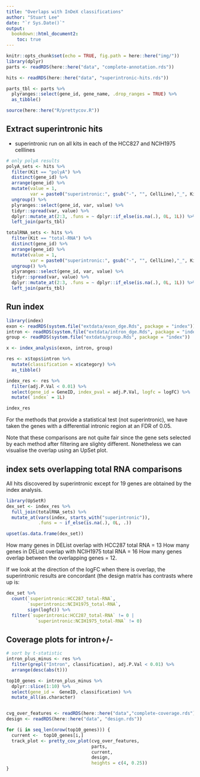 ```yaml
---
title: "Overlaps with InDeX classifications"
author: "Stuart Lee"
date: "`r Sys.Date()`"
output: 
  bookdown::html_document2:
    toc: true
---
```


```r
knitr::opts_chunk$set(echo = TRUE, fig.path = here::here("img/"))
library(dplyr)
parts <- readRDS(here::here("data", "complete-annotation.rds"))

hits <- readRDS(here::here("data", "superintronic-hits.rds"))

parts_tbl <- parts %>% 
  plyranges::select(gene_id, gene_name, .drop_ranges = TRUE) %>% 
  as_tibble()

source(here::here("R/prettycov.R"))
```

## Extract superintronic hits 


* superintronic run on all kits in each of the HCC827 and NCIH1975 celllines
```r
# only polyA results
polyA_sets <- hits %>%
  filter(Kit == "polyA") %>% 
  distinct(gene_id) %>%
  arrange(gene_id) %>% 
  mutate(value = 1, 
         var = paste0("superintronic:", gsub("-", "", CellLine),"_", Kit)) %>% 
  ungroup() %>%  
  plyranges::select(gene_id, var, value) %>% 
  tidyr::spread(var, value) %>% 
  dplyr::mutate_at(2:3, .funs = ~ dplyr::if_else(is.na(.), 0L, 1L)) %>% 
  left_join(parts_tbl)

totalRNA_sets <- hits %>%
  filter(Kit == "total-RNA") %>% 
  distinct(gene_id) %>%
  arrange(gene_id) %>% 
  mutate(value = 1, 
         var = paste0("superintronic:", gsub("-", "", CellLine),"_", Kit)) %>% 
  ungroup() %>%  
  plyranges::select(gene_id, var, value) %>% 
  tidyr::spread(var, value) %>% 
  dplyr::mutate_at(2:3, .funs = ~ dplyr::if_else(is.na(.), 0L, 1L)) %>% 
  left_join(parts_tbl)
```


## Run index

```r
library(index)
exon <- readRDS(system.file("extdata/exon_dge.Rds", package = "index"))
intron <- readRDS(system.file("extdata/intron_dge.Rds", package = "index"))
group <- readRDS(system.file("extdata/group.Rds", package = "index"))

x <- index_analysis(exon, intron, group)

res <- x$tops$intron %>% 
  mutate(classification = x$category) %>% 
  as_tibble()

index_res <- res %>% 
  filter(adj.P.Val < 0.01) %>% 
  select(gene_id = GeneID, index_pval = adj.P.Val, logfc = logFC) %>% 
  mutate(`index` = 1L) 

index_res
```

For the methods that provide a statistical test (not superintronic),
we have taken the genes with a differential intronic region at an FDR of 0.05. 

Note that these comparisons are not quite fair since the gene sets selected
by each method after filtering are slighty different. Nonetheless we can
visualise the overlap using an UpSet plot. 

## index sets overlapping total RNA comparisons

All hits discovered by superintronic except for 19 genes are 
obtained by the index analysis. 

```r
library(UpSetR)
dex_set <- index_res %>% 
  full_join(totalRNA_sets) %>% 
  mutate_at(vars(index, starts_with("superintronic")), 
            .funs = ~ if_else(is.na(.), 0L, .)) 

upset(as.data.frame(dex_set))
```

How many genes in DEList overlap with HCC287 total RNA = 13 
How many genes in DEList overlap with NCIH1975 total RNA = 16
How many genes overlap between the overlapping genes = 12.  

If we look at the direction of the logFC  when there is overlap, the
superintronic results are concordant (the design matrix has contrasts where
up is:

```r
dex_set %>% 
  count(`superintronic:HCC287_total-RNA`, 
        `superintronic:NCIH1975_total-RNA`, 
        sign(logfc)) %>% 
  filter(`superintronic:HCC287_total-RNA` != 0 | 
           `superintronic:NCIH1975_total-RNA` != 0)
```

## Coverage plots for intron+/-

```r
# sort by t-statistic
intron_plus_minus <- res %>% 
  filter(grepl("Intron", classification), adj.P.Val < 0.01) %>%
  arrange(desc(abs(t)))

top10_genes <- intron_plus_minus %>% 
  dplyr::slice(1:10) %>% 
  select(gene_id =  GeneID, classification) %>% 
  mutate_all(as.character)


cvg_over_features <- readRDS(here::here("data","complete-coverage.rds")) 
design <- readRDS(here::here("data", "design.rds"))

for (i in seq_len(nrow(top10_genes))) {
  current <-  top10_genes[i,]
  track_plot <- pretty_cov_plot(cvg_over_features, 
                                parts,
                                current,
                                design,
                                heights = c(4, 0.25))
}

```